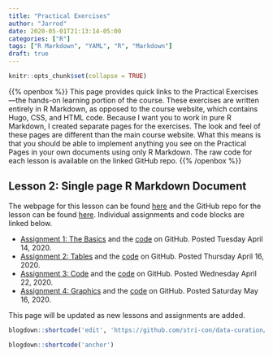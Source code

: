 ```yaml
---
title: "Practical Exercises"
author: "Jarrod"
date: 2020-05-01T21:13:14-05:00
categories: ["R"]
tags: ["R Markdown", "YAML", "R", "Markdown"]
draft: true
---
```


```r
knitr::opts_chunk$set(collapse = TRUE)
```

{{% openbox %}}
This page provides quick links to the Practical Exercises---the hands-on learning portion of the course. These exercises are written entirely in R Markdown, as opposed to the course website, which contains Hugo, CSS, and HTML code. Because I want you to work in pure R Markdown, I created separate pages for the exercises. The look and feel of these pages are different than the main course website. What this means is that you should be able to implement anything you see on the Practical Pages in your own documents using only R Markdown. The raw code for each lesson is available on the linked GitHub repo.
{{% /openbox %}}

## Lesson 2: Single page R Markdown Document

The webpage for this lesson can be found [here](https://stri-con.github.io/dc-single/index.html) and the GitHub repo for the lesson can be found [here](https://github.com/stri-con/dc-single). Individual assignments and code blocks are linked below.

* [Assignment 1: The Basics](https://stri-con.github.io/dc-single/index.html#assignment_1:_the_basics) and the [code](https://github.com/stri-con/dc-single/blob/6006778be1e15e100e71576f4c181ecdf74a82a2/index.Rmd#L64) on GitHub. Posted Tuesday April 14, 2020.
* [Assignment 2: Tables](https://stri-con.github.io/dc-single/index.html#assignment_2:_tables)  and the [code](https://github.com/stri-con/dc-single/blob/6006778be1e15e100e71576f4c181ecdf74a82a2/index.Rmd#L138) on GitHub. Posted Thursday April 16, 2020. 
* [Assignment 3: Code](https://stri-con.github.io/dc-single/index.html#assignment_3:_code)  and the [code](https://github.com/stri-con/dc-single/blob/6006778be1e15e100e71576f4c181ecdf74a82a2/index.Rmd#L362) on GitHub. Posted Wednesday April 22, 2020.
* [Assignment 4: Graphics](https://stri-con.github.io/dc-single/index.html#assignment_4:_graphics)  and the [code](https://github.com/stri-con/dc-single/blob/6006778be1e15e100e71576f4c181ecdf74a82a2/index.Rmd#L478) on GitHub. Posted Saturday May 16, 2020.

This page will be updated as new lessons and assignments are added. 

```r
blogdown::shortcode('edit', 'https://github.com/stri-con/data-curation/blob/master/content/post/practicals.Rmd')
```

```r
blogdown::shortcode('anchor')
```
